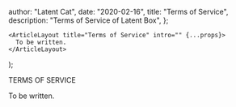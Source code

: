 
  author: "Latent Cat",
  date: "2020-02-16",
  title: "Terms of Service",
  description: "Terms of Service of Latent Box",
};


    <ArticleLayout title="Terms of Service" intro="" {...props}>
      To be written.
    </ArticleLayout>
);

TERMS OF SERVICE

To be written.
